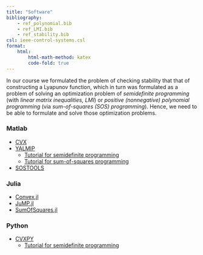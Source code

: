 ```yaml
---
title: "Software"
bibliography: 
    - ref_polynomial.bib
    - ref_LMI.bib
    - ref_stability.bib
csl: ieee-control-systems.csl
format:
    html:
        html-math-method: katex
        code-fold: true
---
```


In our course we formulated the problem of checking stability that that of constructing a Lyapunov function, which in turn was formulated as a problem of solving an optimization problem of *semidefinite programming* (with *linear matrix inequalities, LMI*) or *positive (nonnegative) polynomial programming* (via *sum-of-squares (SOS) programming*). Hence, we need to be able to formulate and solve those optimization problems.

### Matlab

- [CVX](https://cvxr.com/cvx/)
- [YALMIP](https://yalmip.github.io) 
    - [Tutorial for semidefinite programming](https://yalmip.github.io/tutorial/semidefiniteprogramming/)
    - [Tutorial for sum-of-squares programming](https://yalmip.github.io/tutorial/sumofsquaresprogramming/)
- [SOSTOOLS](https://github.com/oxfordcontrol/SOSTOOLS)

### Julia

- [Convex.jl](https://jump.dev/Convex.jl/stable/)
- [JuMP.jl](https://github.com/jump-dev/JuMP.jl)
- [SumOfSquares.jl](https://github.com/jump-dev/SumOfSquares.jl)

### Python

- [CVXPY](https://www.cvxpy.org)
    - [Tutorial for semidefinite programming](https://www.cvxpy.org/examples/basic/sdp.html) 
